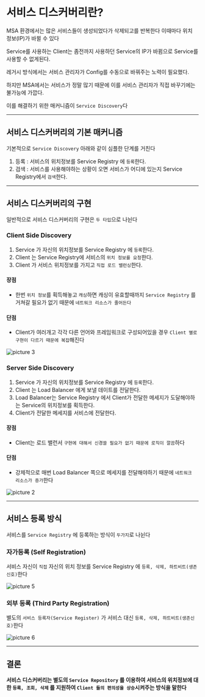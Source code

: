 # 서비스 디스커버리란?

MSA 환경에서는 많은 서비스들이 생성되었다가 삭제되고를 반복한다
이때마다 위치 정보(IP)가 바뀔 수 있다

Service를 사용하는 Client는 좀전까지 사용하던 Service의 IP가 바뀜으로 Service를 사용할 수 없게된다.

레거시 방식에서는 서비스 관리자가 Config를 수동으로 바꿔주는 노력이 필요했다.

하지만 MSA에서는 서비스가 정말 많기 때문에 이를 서비스 관리자가 직접 바꾸기에는 불가능에 가깝다.

이를 해결하기 위한 매커니즘이 `Service Discovery`다

---

## 서비스 디스커버리의 기본 매커니즘

기본적으로 `Service Discovery` 아래와 같이 심플한 단계를 거친다

1. 등록 : 서비스의 위치정보를 Service Registry 에 `등록`한다.
2. 검색 : 서비스를 사용해야하는 상황이 오면 서비스가 어디에 있는지 Service Registry에서 `검색`한다.

---

## 서비스 디스커버리의 구현

일반적으로 서비스 디스커버리의 구현은 `두 타입`으로 나뉜다

### Client Side Discovery

1. Service 가 자신의 위치정보를 Service Registry 에 `등록`한다.
2. Client 는 Service Registry에 서비스의 `위치 정보를 요청`한다.
3. Client 가 서비스 위치정보를 가지고 `직접 로드 밸런싱`한다.

#### 장점

- 한번 `위치 정보`를 획득해놓고 `캐싱`하면 캐싱이 유효할때까지 `Service Registry` 를 거쳐갈 필요가 없기 때문에 `네트워크 리소스가 줄어든다`

#### 단점

- Client가 여러개고 각각 다른 언어와 프레임워크로 구성되어있을 경우 `Client 별로 구현이 다르기 때문에 복잡`해진다

![picture 3](./images/service-discovery-1712552977760.png)

### Server Side Discovery

1. Service 가 자신의 위치정보를 Service Registry 에 `등록`한다.
2. Client 는 Load Balancer 에게 보낼 데이트를 전달한다.
3. Load Balancer는 Service Registry 에서 Client가 전달한 메세지가 도달해야하는 Service의 위치정보를 획득한다.
4. Client가 전달한 메세지를 서비스에 전달한다.

#### 장점

- Client는 로드 밸런서 `구현에 대해서 신경쓸 필요가 없기 때문에 로직이 깔끔`하다

#### 단점

- 강제적으로 매번 Load Balancer 쪽으로 메세지를 전달해야하기 때문에 `네트워크 리소스가 증가`한다

![picture 2](./images/service-discovery-1712552841303.png)

---

## 서비스 등록 방식

서비스를 `Service Registry` 에 등록하는 방식이 `두가지`로 나뉜다

### 자가등록 (Self Registration)

서비스 자신이 `직접` 자신의 위치 정보를 Service Registry 에 `등록, 삭제, 하트비트(생존신호)`한다

![picture 5](./images/service-discovery-1712553878711.png)

### 외부 등록 (Third Party Registration)

별도의 `서비스 등록자(Service Register)` 가 서비스 대신 `등록, 삭제, 하트비트(생존신호)`한다

![picture 6](./images/service-discovery-1712553914296.png)

---

## 결론

**서비스 디스커버리는 별도의 `Service Repository` 를 이용하여 서비스의 위치정보에 대한 `등록, 조회, 삭제` 를 지원하여 `Client 들의 편의성을 상승`시켜주는 방식을 말한다**

